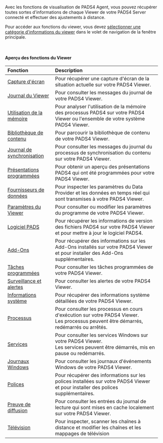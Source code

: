 Avec les fonctions de visualisation de PADS4 Agent, vous pouvez récupérer toutes sortes d'informations de chaque Viewer de votre PADS4 Server connecté et effectuer des ajustements à distance.

Pour accéder aux fonctions du viewer, vous devez [sélectionner une catégorie d'informations du viewer](https://pads4documentation.blob.core.windows.net/agent/Content/Main%20Window/Navigation%20pane.htm) dans le volet de navigation de la fenêtre principale.

 

#### **Aperçu des fonctions du Viewer**

| **Fonction**                                                                                                                                                                         | **Description**                                                                                                                            |
| :----------------------------------------------------------------------------------------------------------------------------------------------------------------------------------- | :----------------------------------------------------------------------------------------------------------------------------------------- |
| [Capture d'écran](https://pads4documentation.blob.core.windows.net/agent/Content/Remote%20management%20and%20monitoring/Screenshot.htm)                                              | Pour récupérer une capture d'écran de la situation actuelle sur votre PADS4 Viewer.                                                        |
| [Journal du Viewer](https://pads4documentation.blob.core.windows.net/agent/Content/Remote%20management%20and%20monitoring/Viewer%20log.htm)                                          | Pour consulter les messages du journal de votre PADS4 Viewer.                                                                              |
| [Utilisation de la mémoire](https://pads4documentation.blob.core.windows.net/agent/Content/Remote%20management%20and%20monitoring/Memory%20usage.htm)                                | Pour analyser l'utilisation de la mémoire des processus PADS4 sur votre PADS4 Viewer ou l'ensemble de votre système PADS4 Viewer.          |
| [Bibliothèque de contenu](https://pads4documentation.blob.core.windows.net/agent/Content/Remote%20management%20and%20monitoring/Content%20library.htm)                               | Pour parcourir la bibliothèque de contenu de votre PADS4 Viewer.                                                                           |
| [Journal de synchronisation](https://pads4documentation.blob.core.windows.net/agent/Content/Remote%20management%20and%20monitoring/Synchronization%20log.htm)                        | Pour consulter les messages du journal du processus de synchronisation du contenu sur votre PADS4 Viewer.                                  |
| [Présentations programmées](https://pads4documentation.blob.core.windows.net/agent/Content/Remote%20management%20and%20monitoring/Scheduled%20presentations.htm)                     | Pour obtenir un aperçu des présentations PADS4 qui ont été programmées pour votre PADS4 Viewer.                                            |
| [Fournisseurs de données](https://pads4documentation.blob.core.windows.net/agent/Content/Remote%20management%20and%20monitoring/Data%20Providers.htm)                                | Pour inspecter les paramètres du Data Provider et les données en temps réel qui sont transmises à votre PADS4 Viewer.                      |
| [Paramètres du Viewer](https://pads4documentation.blob.core.windows.net/agent/Content/Remote%20management%20and%20monitoring/Viewer%20settings.htm)                                  | Pour consulter ou modifier les paramètres du programme de votre PADS4 Viewer.                                                              |
| [Logiciel PADS](https://pads4documentation.blob.core.windows.net/agent/Content/Remote%20management%20and%20monitoring/PADS%20software.htm)                                           | Pour récupérer les informations de version des fichiers PADS4 sur votre PADS4 Viewer et pour mettre à jour le logiciel PADS4.              |
| [Add-Ons](https://pads4documentation.blob.core.windows.net/agent/Content/Remote%20management%20and%20monitoring/Add-Ons.htm)                                                         | Pour récupérer des informations sur les Add-Ons installés sur votre PADS4 Viewer et pour installer des Add-Ons supplémentaires.            |
| [Tâches programmées](https://pads4documentation.blob.core.windows.net/agent/Content/Remote%20management%20and%20monitoring/Scheduled%20tasks.htm)                                    | Pour consulter les tâches programmées de votre PADS4 Viewer.                                                                               |
| [Surveillance et alertes](https://pads4documentation.blob.core.windows.net/agent/Content/Remote%20management%20and%20monitoring/Monitoring%20&%20alerts/Monitoring%20&%20alerts.htm) | Pour consulter les alertes de votre PADS4 Viewer.                                                                                          |
| [Informations système](https://pads4documentation.blob.core.windows.net/agent/Content/Remote%20management%20and%20monitoring/System%20info.htm)                                      | Pour récupérer des informations système détaillées de votre PADS4 Viewer.                                                                  |
| [Processus](https://pads4documentation.blob.core.windows.net/agent/Content/Remote%20management%20and%20monitoring/Processes.htm)                                                     | Pour consulter les processus en cours d'exécution sur votre PADS4 Viewer.<br />Les processus peuvent être démarrés, redémarrés ou arrêtés. |
| [Services](https://pads4documentation.blob.core.windows.net/agent/Content/Remote%20management%20and%20monitoring/Services.htm)                                                       | Pour consulter les services Windows sur votre PADS4 Viewer.<br />Les services peuvent être démarrés, mis en pause ou redémarrés.           |
| [Journaux Windows](https://pads4documentation.blob.core.windows.net/agent/Content/Remote%20management%20and%20monitoring/Windows%20logs.htm)                                         | Pour consulter les journaux d'événements Windows de votre PADS4 Viewer.                                                                    |
| [Polices](https://pads4documentation.blob.core.windows.net/agent/Content/Remote%20management%20and%20monitoring/Fonts.htm)                                                           | Pour récupérer des informations sur les polices installées sur votre PADS4 Viewer et pour installer des polices supplémentaires.           |
| [Preuve de diffusion](https://pads4documentation.blob.core.windows.net/agent/Content/Remote%20management%20and%20monitoring/Proof%20of%20Play.htm)                                   | Pour consulter les entrées du journal de lecture qui sont mises en cache localement sur votre PADS4 Viewer.                                |
| [Télévision](https://pads4documentation.blob.core.windows.net/agent/Content/Remote%20management%20and%20monitoring/Television%20Viewer%20channels.htm)                               | Pour inspecter, scanner les chaînes à distance et modifier les chaînes et les mappages de télévision                                       |
